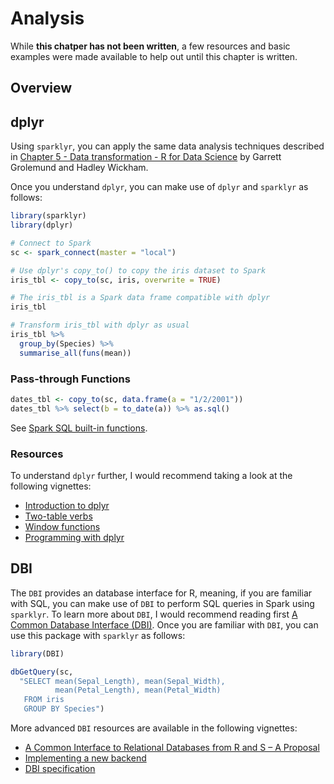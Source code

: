 # Analysis {#analysis}

While **this chatper has not been written**, a few resources and basic examples were made available to help out until this chapter is written.

## Overview

## dplyr {#dplyr}

Using `sparklyr`, you can apply the same data analysis techniques described in [Chapter 5 - Data transformation - R for Data Science](http://r4ds.had.co.nz/transform.html) by Garrett Grolemund and Hadley Wickham. 

Once you understand `dplyr`, you can make use of `dplyr` and `sparklyr` as follows:

```r
library(sparklyr)
library(dplyr)

# Connect to Spark
sc <- spark_connect(master = "local")

# Use dplyr's copy_to() to copy the iris dataset to Spark
iris_tbl <- copy_to(sc, iris, overwrite = TRUE)

# The iris_tbl is a Spark data frame compatible with dplyr
iris_tbl
```

```r
# Transform iris_tbl with dplyr as usual
iris_tbl %>% 
  group_by(Species) %>% 
  summarise_all(funs(mean))
```

### Pass-through Functions

```r
dates_tbl <- copy_to(sc, data.frame(a = "1/2/2001"))
dates_tbl %>% select(b = to_date(a)) %>% as.sql()
```

See [Spark SQL built-in functions](https://spark.apache.org/docs/2.3.0/api/sql/index.html).

### Resources {#dplyr-reosurces}

To understand `dplyr` further, I would recommend taking a look at the following vignettes:

- [Introduction to dplyr](https://cran.r-project.org/web/packages/dplyr/vignettes/dplyr.html)
- [Two-table verbs](https://cran.r-project.org/web/packages/dplyr/vignettes/two-table.html)
- [Window functions](https://cran.r-project.org/web/packages/dplyr/vignettes/window-functions.html)
- [Programming with dplyr](https://cran.r-project.org/web/packages/dplyr/vignettes/programming.html)

## DBI {#dbi}

The `DBI` provides an database interface for R, meaning, if you are familiar with SQL, you can make use of `DBI` to perform SQL queries in Spark using `sparklyr`. To learn more about `DBI`, I would recommend reading first [A Common Database Interface (DBI)](https://cran.r-project.org/web/packages/DBI/vignettes/DBI-1.html). Once you are familiar with `DBI`, you can use this package with `sparklyr` as follows:

```r
library(DBI)

dbGetQuery(sc,
  "SELECT mean(Sepal_Length), mean(Sepal_Width), 
          mean(Petal_Length), mean(Petal_Width)
   FROM iris
   GROUP BY Species")
```

More advanced `DBI` resources are available in the following vignettes:

- [A Common Interface to Relational Databases from R and S – A Proposal](https://cran.r-project.org/web/packages/DBI/vignettes/DBI-proposal.html)
- [Implementing a new backend](https://cran.r-project.org/web/packages/DBI/vignettes/backend.html)
- [DBI specification](https://cran.r-project.org/web/packages/DBI/vignettes/spec.html)
